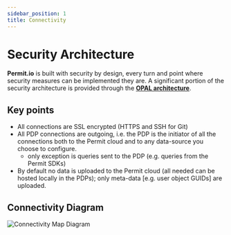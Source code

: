 ```yaml
---
sidebar_position: 1
title: Connectivity
---
```


# Security Architecture

**Permit.io** is built with security by design, every turn and point where security measures can be implemented they are.
A significant portion of the security architecture is provided through the **[OPAL architecture](/concepts/pdp#powered-by-opaopal)**.

## Key points

- All connections are SSL encrypted (HTTPS and SSH for Git)
- All PDP connections are outgoing, i.e. the PDP is the initiator of all the connections both to the Permit cloud and to any data-source you choose to configure.
  - only exception is queries sent to the PDP (e.g. queries from the Permit SDKs)
- By default no data is uploaded to the Permit cloud (all needed can be hosted locally in the PDPs); only meta-data [e.g. user object GUIDs] are uploaded.

## Connectivity Diagram

![Connectivity Map Diagram](/img/diagrams/connectivity.svg)
